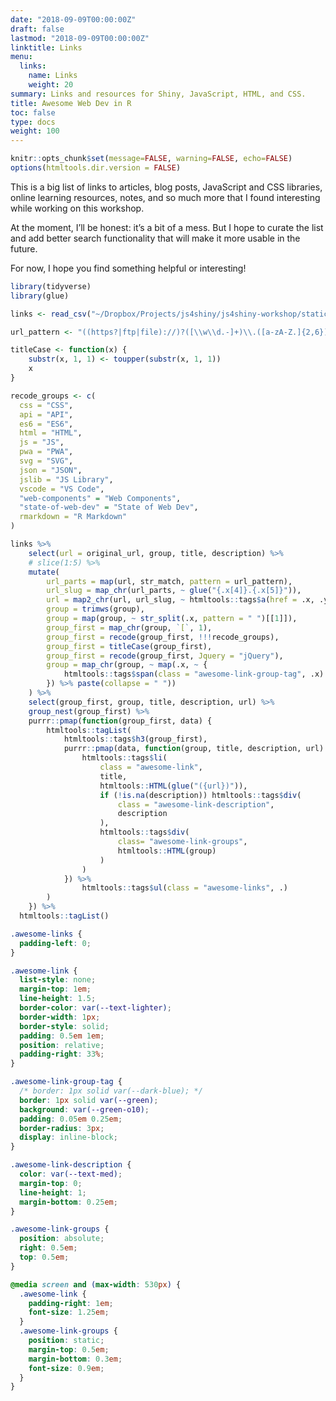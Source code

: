```yaml
---
date: "2018-09-09T00:00:00Z"
draft: false
lastmod: "2018-09-09T00:00:00Z"
linktitle: Links
menu:
  links:
    name: Links
    weight: 20
summary: Links and resources for Shiny, JavaScript, HTML, and CSS.
title: Awesome Web Dev in R
toc: false
type: docs
weight: 100
---
```


```r
knitr::opts_chunk$set(message=FALSE, warning=FALSE, echo=FALSE)
options(htmltools.dir.version = FALSE)
```

This is a big list of links to
articles,
blog posts,
JavaScript and CSS libraries,
online learning resources,
notes,
and so much more
that I found interesting while working on this workshop.

At the moment, I'll be honest: it's a bit of a mess.
But I hope to curate the list and add better search functionality
that will make it more usable in the future.

For now, I hope you find something helpful or interesting!

```r
library(tidyverse)
library(glue)

links <- read_csv("~/Dropbox/Projects/js4shiny/js4shiny-workshop/static/resources-links.csv")

url_pattern <- "((https?|ftp|file)://)?([\\w\\d.-]+)\\.([a-zA-Z.]{2,6})([-/.a-zA-Z0-9]+)*/?"

titleCase <- function(x) {
	substr(x, 1, 1) <- toupper(substr(x, 1, 1))
	x
}

recode_groups <- c(
  css = "CSS",
  api = "API",
  es6 = "ES6",
  html = "HTML",
  js = "JS",
  pwa = "PWA",
  svg = "SVG",
  json = "JSON",
  jslib = "JS Library",
  vscode = "VS Code",
  "web-components" = "Web Components",
  "state-of-web-dev" = "State of Web Dev",
  rmarkdown = "R Markdown"
)

links %>%
	select(url = original_url, group, title, description) %>%
	# slice(1:5) %>%
	mutate(
		url_parts = map(url, str_match, pattern = url_pattern),
		url_slug = map_chr(url_parts, ~ glue("{.x[4]}.{.x[5]}")),
		url = map2_chr(url, url_slug, ~ htmltools::tags$a(href = .x, .y) %>% format()),
		group = trimws(group),
		group = map(group, ~ str_split(.x, pattern = " ")[[1]]),
		group_first = map_chr(group, `[`, 1),
		group_first = recode(group_first, !!!recode_groups),
		group_first = titleCase(group_first),
		group_first = recode(group_first, Jquery = "jQuery"),
		group = map_chr(group, ~ map(.x, ~ {
			htmltools::tags$span(class = "awesome-link-group-tag", .x) %>% format()
		}) %>% paste(collapse = " "))
	) %>%
	select(group_first, group, title, description, url) %>%
	group_nest(group_first) %>%
	purrr::pmap(function(group_first, data) {
		htmltools::tagList(
			htmltools::tags$h3(group_first),
			purrr::pmap(data, function(group, title, description, url) {
				htmltools::tags$li(
					class = "awesome-link",
					title,
					htmltools::HTML(glue("({url})")),
					if (!is.na(description)) htmltools::tags$div(
						class = "awesome-link-description",
						description
					),
					htmltools::tags$div(
						class= "awesome-link-groups",
						htmltools::HTML(group)
					)
				)
			}) %>%
				htmltools::tags$ul(class = "awesome-links", .)
		)
	}) %>%
  htmltools::tagList()
```


```css
.awesome-links {
  padding-left: 0;
}

.awesome-link {
  list-style: none;
  margin-top: 1em;
  line-height: 1.5;
  border-color: var(--text-lighter);
  border-width: 1px;
  border-style: solid;
  padding: 0.5em 1em;
  position: relative;
  padding-right: 33%;
}

.awesome-link-group-tag {
  /* border: 1px solid var(--dark-blue); */
  border: 1px solid var(--green);
  background: var(--green-o10);
  padding: 0.05em 0.25em;
  border-radius: 3px;
  display: inline-block;
}

.awesome-link-description {
  color: var(--text-med);
  margin-top: 0;
  line-height: 1;
  margin-bottom: 0.25em;
}

.awesome-link-groups {
  position: absolute;
  right: 0.5em;
  top: 0.5em;
}

@media screen and (max-width: 530px) {
  .awesome-link {
    padding-right: 1em;
    font-size: 1.25em;
  }
  .awesome-link-groups {
    position: static;
    margin-top: 0.5em;
    margin-bottom: 0.3em;
    font-size: 0.9em;
  }
}
```